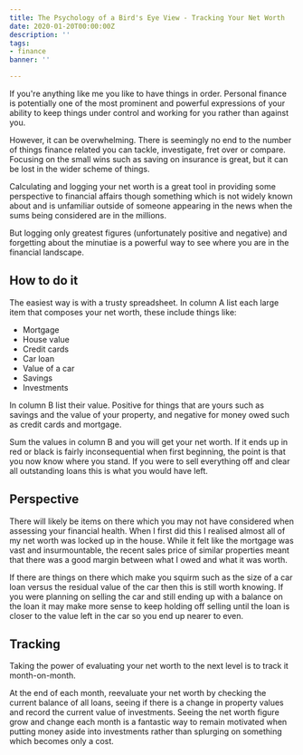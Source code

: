 ```yaml
---
title: The Psychology of a Bird's Eye View - Tracking Your Net Worth
date: 2020-01-20T00:00:00Z
description: ''
tags:
- finance
banner: ''

---
```

If you're anything like me you like to have things in order. Personal finance is potentially one of the most prominent and powerful expressions of your ability to keep things under control and working for you rather than against you.

However, it can be overwhelming. There is seemingly no end to the number of things finance related you can tackle, investigate, fret over or compare. Focusing on the small wins such as saving on insurance is great, but it can be lost in the wider scheme of things.

Calculating and logging your net worth is a great tool in providing some perspective to financial affairs though something which is not widely known about and is unfamiliar outside of someone appearing in the news when the sums being considered are in the millions.

But logging only greatest figures (unfortunately positive and negative) and forgetting about the minutiae is a powerful way to see where you are in the financial landscape. 

## How to do it

The easiest way is with a trusty spreadsheet. In column A list each large item that composes your net worth, these include things like:
* Mortgage
* House value
* Credit cards
* Car loan
* Value of a car
* Savings
* Investments

In column B list their value. Positive for things that are yours such as savings and the value of your property, and negative for money owed such as credit cards and mortgage.

Sum the values in column B and you will get your net worth. If it ends up in red or black is fairly inconsequential when first beginning, the point is that you now know where you stand. If you were to sell everything off and clear all outstanding loans this is what you would have left.

## Perspective
There will likely be items on there which you may not have considered when assessing your financial health. When I first did this I realised almost all of my net worth was locked up in the house. While it felt like the mortgage was vast and insurmountable, the recent sales price of similar properties meant that there was a good margin between what I owed and what it was worth.

If there are things on there which make you squirm such as the size of a car loan versus the residual value of the car then this is still worth knowing. If you were planning on selling the car and still ending up with a balance on the loan it may make more sense to keep holding off selling until the loan is closer to the value left in the car so you end up nearer to even.

## Tracking
Taking the power of evaluating your net worth to the next level is to track it month-on-month.

At the end of each month, reevaluate your net worth by checking the current balance of all loans, seeing if there is a change in property values and record the current value of investments. Seeing the net worth figure grow and change each month is a fantastic way to remain motivated when putting money aside into investments rather than splurging on something which becomes only a cost.